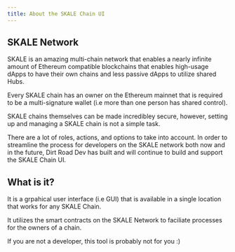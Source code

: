 ```yaml
---
title: About the SKALE Chain UI
---
```


## SKALE Network

SKALE is an amazing multi-chain network that enables a nearly infinite amount of Ethereum compatible blockchains that enables high-usage dApps to have their own chains and less passive dApps to utilize shared Hubs. 


Every SKALE chain has an owner on the Ethereum mainnet that is required to be a multi-signature wallet (i.e more than one person has shared control). 

SKALE chains themselves can be made incredibley secure, however, setting up and managing a SKALE chain is not a simple task. 

There are a lot of roles, actions, and options to take into account. In order to streamline the process for developers on the SKALE network both now and in the future, Dirt Road Dev has built and will continue to build and support the SKALE Chain UI.

## What is it?

It is a grpahical user interface (i.e GUI) that is available in a single location that works for any SKALE Chain.

It utilizes the smart contracts on the SKALE Network to faciliate processes for the owners of a chain. 

If you are not a developer, this tool is probably not for you :)
